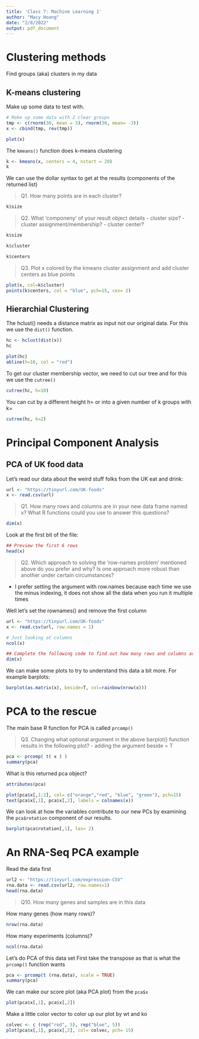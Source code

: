 ```yaml
---
title: 'Class 7: Machine Learning 1'
author: "Macy Hoang"
date: "2/8/2022"
output: pdf_document
---
```


# Clustering methods

Find groups (aka) clusters in my data

## K-means clustering 

Make up some data to test with. 

```r
# Make up some data with 2 clear groups
tmp <- c(rnorm(30, mean = 3), rnorm(30, mean= -3))
x <- cbind(tmp, rev(tmp))

plot(x)
```
The `kmeans()` function does k-means clustering
```r
k <- kmeans(x, centers = 4, nstart = 20)
k
```
We can use the dollar syntax to get at the results (components of the returned list)

> Q1. How many points are in each cluster?

```r
k$size

```

> Q2. What 'componeny' of your result object details
  - cluster size?
  - cluster assignment/membership?
  - cluster center? 

```r
k$size
```


```r
k$cluster
```

```r
k$centers
```

> Q3. Plot x colored by the kmeans cluster assignment and add cluster centers as blue points

```r
plot(x, col=k$cluster)
points(k$centers, col = "blue", pch=15, cex= 2)
```

## Hierarchial Clustering

The hclust() needs a distance matrix as input not our original data. For this we use the `dist()` function.

```r
hc <- hclust(dist(x))
hc
```

```r
plot(hc)
abline(h=10, col = "red")
```

To get our cluster membership vector, we need to cut our tree and for this we use the `cutree()`

```r
cutree(hc, h=10)
```

You can cut by a different height h= or into a given number of k groups with k= 

```r
cutree(hc, k=2)
```

# Principal Component Analysis

## PCA of UK food data

Let's read our data about the weird stuff folks from the UK eat and drink:


```r
url <- "https://tinyurl.com/UK-foods"
x <- read.csv(url)
```

> Q1. How many rows and columns are in your new data frame named x? What R functions could you use to answer this questions?

```r
dim(x)
```

Look at the first bit of the file:

```r
## Preview the first 6 rows
head(x)
```
> Q2. Which approach to solving the ‘row-names problem’ mentioned above do you prefer and why? Is one approach more robust than another under certain circumstances?

- I prefer setting the argument with row.names because each time we use the minus indexing, it does not show all the data when you run it multiple times

Well let's set the rownames() and remove the first column

```r
url <- "https://tinyurl.com/UK-foods"
x <- read.csv(url, row.names = 1)
```

```r
# Just looking at columns
ncol(x)
```

```r
## Complete the following code to find out how many rows and columns are in x?
dim(x)
```


We can make some plots to try to understand this data a bit more. For example barplots:

```r
barplot(as.matrix(x), beside=T, col=rainbow(nrow(x)))
```

# PCA to the rescue

The main base R function for PCA is called `prcomp()`

> Q3. Changing what optional argument in the above barplot() function results in the following plot?
- adding the argument beside = T

```r
pca <- prcomp( t( x ) )
summary(pca)
```

What is this returned pca object?

```r
attributes(pca)
```
```r
plot(pca$x[,1:2], col= c("orange","red", "blue", "green"), pch=15)
text(pca$x[,1], pca$x[,2], labels = colnames(x))
```

We can look at how the variables contribute to our new PCs by examining the `pca$rotation` component of our results. 

```r
barplot(pca$rotation[,1], las= 2)
```

# An RNA-Seq PCA example

Read the data first

```r
url2 <- "https://tinyurl.com/expression-CSV"
rna.data <- read.csv(url2, row.names=1)
head(rna.data)
```
> Q10. How many genes and samples are in this data

How many genes (how many rows)?

```r
nrow(rna.data)
```

How many experiments (columns)?

```r
ncol(rna.data)
```

Let's do PCA of this data set First take the transpose as that is what the `prcomp()` function wants

```r
pca <- prcomp(t (rna.data), scale = TRUE)
summary(pca)
```

We can make our score plot (aka PCA plot) from the `pca$x` 

```r
plot(pca$x[,1], pca$x[,2])
```
Make a little color vector to color up our plot by wt and ko

```r
colvec <- c (rep("red", 5), rep("blue", 5))
plot(pca$x[,1], pca$x[,2], col= colvec, pch= 15)
```

